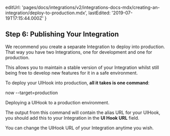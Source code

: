 
  editUrl:
    'pages/docs/integrations/v2/integrations-docs-mdx/creating-an-integration/deploy-to-production.mdx',
  lastEdited: '2019-07-19T17:15:44.000Z'
}

## Step 6: Publishing Your Integration

We recommend you create a separate Integration to deploy into production. That way you have two Integrations, one for development and one for production.

This allows you to maintain a stable version of your Integration whilst still being free to develop new features for it in a safe environment.

To deploy your UIHook into production, **all it takes is one command**:

<TerminalInput>now --target=production</TerminalInput>
<Caption>Deploying a UIHook to <GenericLink href="/docs/v2/custom-domains#aliasing-a-project">a production environment</GenericLink>.</Caption>

The output from this command will contain the alias URL for your UIHook, you should add this to your Integration in the **UI Hook URL** field.

<Note>You can change the UIHook URL of your Integration anytime you wish.</Note>
